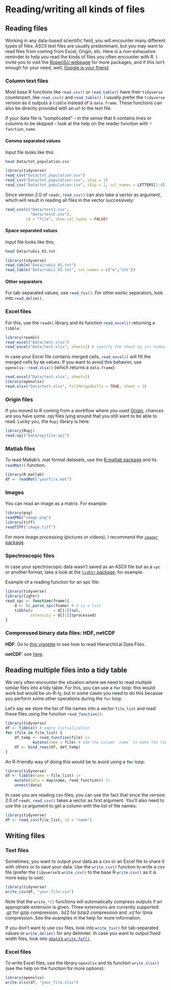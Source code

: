 # Reading/writing all kinds of files


## Reading files

Working in any data-based scientific field, you will encounter many different types of files. ASCII text files are usually predominant, but you may want to read files from coming from Excel, Origin, etc.
Here is a non-exhaustive reminder to help you read the kinds of files you often encounter with R. I invite you to visit the [RopenSci webpage](https://ropensci.org/) for more packages, and if this isn't enough for your need, well, [Google is your friend](http://letmegooglethat.com/?q=r+read+my+file+type).


### Column text files

Most base R functions like `read.csv()`{.R} or `read.table()`{.R} have their `tidyverse` counterpart, like `read_csv()`{.R} and `read_table()`{.R}. I usually prefer the `tidyverse` version as it outputs a `tibble` instead of a `data.frame`. These functions can also be directly provided with an url to the text file.

If your data file is "complicated" -- in the sense that it contains lines or columns to be skipped -- look at the help on the reader function with `?function_name`.

#### Comma separated values

Input file looks like this:
```bash
head Data/tot_population.csv
```

```r
library(tidyverse)
read_csv("Data/tot_population.csv")
read_csv("Data/tot_population.csv", skip = 1)
read_csv("Data/tot_population.csv", skip = 1, col_names = LETTERS[1:4])
```

Since version 2.0 of `readr`, `read_csv()`{.R} can also take a vector as argument, which will result in reading all files in the vector successively:

```r
read_csv(c("Data/test1.csv",
           "Data/test2.csv"),
         id = "file", show_col_types = FALSE)
```

#### Space separated values

Input file looks like this:
```bash
head Data/rubis_01.txt
```

```r
library(tidyverse)
read_table("Data/rubis_01.txt")
read_table("Data/rubis_01.txt", col_names = c("w","int"))
```


#### Other separators

For tab-separated values, use `read_tsv()`{.R}. For other exotic separators, look into `read_delim()`{.R}.


### Excel files

For this, use the `readxl` library and its function `read_excel()`{.R} returning a `tibble`:

```r
library(readxl)
read_excel("Data/test.xlsx")
read_excel("Data/test.xlsx", sheet=2) # specify the sheet by its number or its name
```

In case your Excel file contains merged cells, `read_excel()`{.R} will fill the merged cells by `NA` values. If you want to avoid this behavior, use `openxlsx::read.xlsx()`{.R} (which returns a `data.frame`):

```r
read_excel("Data/test.xlsx", sheet=3)
library(openxlsx)
read.xlsx("Data/test.xlsx", fillMergedCells = TRUE, sheet = 3)
```


### Origin files

If you moved to R coming from a workflow where you used [Origin](https://www.originlab.com/origin), chances are you have some .opj files lying around that you still want to be able to read. Lucky you, the `Ropj` library is here:

```r
library(Ropj)
read.opj("Data/opjfile.opj")
```

### Matlab files

To read Matlab's .mat format datasets, use the [R.matlab package](https://github.com/HenrikBengtsson/R.matlab) and its `readMat()`{.R} function.

```r
library(R.matlab)
df <- readMat("yourfile.mat")
```


### Images

You can read an image as a matrix. For example:

```r
library(png)
readPNG("image.png")
library(tiff)
readTIFF("image.tiff")
```

For more image processing (pictures or videos), I recommend the [`imager` package](https://dahtah.github.io/imager/imager.html).


### Spectroscopic files

In case your spectroscopic data wasn't saved as an ASCII file but as a `spc` or another format, take a look at the [`lightr` package](https://docs.ropensci.org/lightr/), for example.

Example of a reading function for an spc file:

```r
library(tidyverse)
library(lightr)
read_spc <- function(fname){
    d <- lr_parse_spc(fname) # d is a list
    tibble(w         = d[[1]]$wl, 
           intensity = d[[1]]$processed)
}
```


### Compressed binary data files: HDF, netCDF

**HDF**: Go to [this vignette](https://www.bioconductor.org/packages/release/bioc/vignettes/rhdf5/inst/doc/rhdf5.html) to see how to read Hierarchical Data Files.

**netCDF**: see [here](https://www.rdocumentation.org/packages/RNetCDF/versions/2.4-2/topics/read.nc).



## Reading multiple files into a tidy table

We very often encounter the situation where we need to read multiple similar files into a tidy table.
For this, you can use a `for`{.R} loop: this would work but would be un-R-ly, but in some cases you need to do this because you perform some other operations during the `for` loop. 

Let's say we store the list of file names into a vector `file_list` and read these files using the function `read_function()`{.R}:

```r
library(tidyverse)
df <- tibble() # empty initialization
for (file in file_list) {
    df_temp <- read_function(file) |> 
            mutate(name = file) # add the column `name` to make the tibble tidy
    df <- bind_rows(df, def_temp)
}
```

An R-friendly way of doing this would be to avoid using a `for`{.R} loop:
```r
library(tidyverse)
df <- tibble(name = file_list) |> 
    mutate(data = map(name, read_function)) |> 
    unnest(data)
```

In case you are reading csv files, you can use the fact that since the version 2.0 of `readr`, `read_csv()`{.R} takes a vector as first argument. You'll also need to use the `id` argument to get a column with the list of file names:

```r
library(tidyverse)
df <- read_csv(file_list, id = "name")
```


## Writing files

### Text files

Sometimes, you want to output your data as a csv or an Excel file to share it with others or to save your data. Use the `write_csv()`{.R} function to write a csv file (prefer the `tidyverse`'s `write_csv()`{.R} to the base R `write.csv()`{.R} as it is more easy to use):

```r
library(tidyverse)
write_csv(df, "your_file.csv")
```


Note that the `write_*()`{.R} functions will automatically compress outputs if an appropriate extension is given. Three extensions are currently supported: .gz for gzip compression, .bz2 for bzip2 compression and .xz for lzma compression. See the examples in the help for more information.

If you don't want to use csv files, look into `write_tsv()`{.R} for tab-separated values or `write_delim()`{.R} for any delimiter. In case you want to output fixed width files, look into [`gdata`'s `write.fwf()`{.R}](https://www.rdocumentation.org/packages/gdata/versions/2.18.0/topics/write.fwf).


### Excel files

To write Excel files, use the library `openxlsx` and its function `write.xlsx()`{.R} (see the help on the function for more options):

```r
library(openxlsx)
write.xlsx(df, "your_file.xlsx")
```




